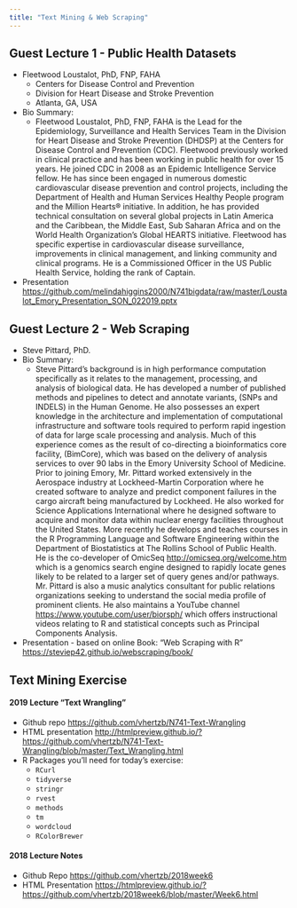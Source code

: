 ```yaml
---
title: "Text Mining & Web Scraping"
---
```


## Guest Lecture 1 - Public Health Datasets

* Fleetwood Loustalot, PhD, FNP, FAHA
    - Centers for Disease Control and Prevention 
    - Division for Heart Disease and Stroke Prevention 
    - Atlanta, GA, USA
    
* Bio Summary: 
    - Fleetwood Loustalot, PhD, FNP, FAHA is the Lead for the Epidemiology, Surveillance and Health Services Team in the Division for Heart Disease and Stroke Prevention (DHDSP) at the Centers for Disease Control and Prevention (CDC).  Fleetwood previously worked in clinical practice and has been working in public health for over 15 years. He joined CDC in 2008 as an Epidemic Intelligence Service fellow.  He has since been engaged in numerous domestic cardiovascular disease prevention and control projects, including the Department of Health and Human Services Healthy People program and the Million Hearts® initiative.  In addition, he has provided technical consultation on several global projects in Latin America and the Caribbean, the Middle East, Sub Saharan Africa and on the World Health Organization’s Global HEARTS initiative.  Fleetwood has specific expertise in cardiovascular disease surveillance, improvements in clinical management, and linking community and clinical programs.  He is a Commissioned Officer in the US Public Health Service, holding the rank of Captain.

* Presentation [https://github.com/melindahiggins2000/N741bigdata/raw/master/Loustalot_Emory_Presentation_SON_022019.pptx](https://github.com/melindahiggins2000/N741bigdata/raw/master/Loustalot_Emory_Presentation_SON_022019.pptx)

## Guest Lecture 2 - Web Scraping

* Steve Pittard, PhD.
* Bio Summary: 
    - Steve Pittard's background is in high performance computation specifically as it relates to the management, processing, and analysis of biological data. He has developed a number of  published methods and pipelines to detect and annotate variants, (SNPs and INDELS) in the Human Genome. He also possesses an expert knowledge in the architecture and implementation of computational infrastructure and software tools required to perform rapid ingestion of data for large scale processing and analysis.  Much of this experience comes as the result of co-directing a bioinformatics core facility, (BimCore), which was based on the delivery of analysis services to over 90 labs in the Emory University School of Medicine. Prior to joining Emory, Mr. Pittard worked extensively in the Aerospace industry at Lockheed-Martin Corporation where he created software to analyze and predict component failures in the cargo aircraft being manufactured by Lockheed. He also worked for Science Applications International where he designed software to acquire and monitor data within nuclear energy facilities throughout the United States. More recently he develops and teaches courses in the R Programming Language and Software Engineering within the Department of Biostatistics at The Rollins School of Public Health. He is the co-developer of OmicSeq [http://omicseq.org/welcome.htm](http://omicseq.org/welcome.htm) which is a genomics search engine designed to rapidly locate genes likely to be related to a larger set of query genes and/or pathways. Mr. Pittard is also a music analytics consultant for public relations organizations seeking to understand the social media profile of prominent clients. He also maintains a YouTube channel [https://www.youtube.com/user/biorsph/](https://www.youtube.com/user/biorsph/) which offers instructional videos relating to R and statistical concepts such as Principal Components Analysis. 
* Presentation - based on online Book: "Web Scraping with R" [https://steviep42.github.io/webscraping/book/](https://steviep42.github.io/webscraping/book/)

## Text Mining Exercise

#### 2019 Lecture "Text Wrangling"

* Github repo [https://github.com/vhertzb/N741-Text-Wrangling](https://github.com/vhertzb/N741-Text-Wrangling)
* HTML presentation [http://htmlpreview.github.io/?https://github.com/vhertzb/N741-Text-Wrangling/blob/master/Text_Wrangling.html](http://htmlpreview.github.io/?https://github.com/vhertzb/N741-Text-Wrangling/blob/master/Text_Wrangling.html)
* R Packages you'll need for today's exercise:
    - `RCurl`
    - `tidyverse`
    - `stringr`
    - `rvest`
    - `methods`
    - `tm`
    - `wordcloud`
    - `RColorBrewer`

#### 2018 Lecture Notes

* Github Repo [https://github.com/vhertzb/2018week6](https://github.com/vhertzb/2018week6)
* HTML Presentation [https://htmlpreview.github.io/?https://github.com/vhertzb/2018week6/blob/master/Week6.html](https://htmlpreview.github.io/?https://github.com/vhertzb/2018week6/blob/master/Week6.html)

